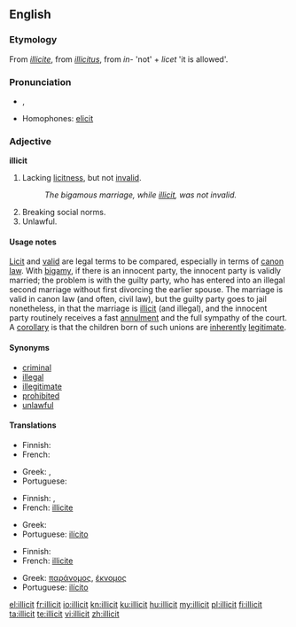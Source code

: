 {{wikipedia|dab=illicit}}
==English==

===Etymology===
From {{etyl|fr}} ''[[illicite]]'', from {{etyl|la}} ''[[illicitus]]'', from ''in-'' 'not' + ''licet'' 'it is allowed'.

===Pronunciation===
* {{IPA|/ɪˈlɪsɪt/}}, {{SAMPA|/I"lIsIt/}}
*: {{rhymes|ɪsɪt}}
* Homophones: [[elicit]]

===Adjective===
'''illicit'''

# {{legal}} Lacking [[licitness]], but not [[invalid]].
#: ''The bigamous marriage, while [[illicit]], was not invalid.''
# Breaking social norms.
# Unlawful.

====Usage notes====
[[licit|Licit]] and [[valid]] are legal terms to be compared, especially in terms of [[canon law]]. With [[bigamy]], if there is an innocent party, the innocent party is validly married; the problem is with the guilty party, who has entered into an illegal second marriage without first divorcing the earlier spouse. The marriage is valid in canon law (and often, civil law), but the guilty party goes to jail nonetheless, in that the marriage is [[illicit]] (and illegal), and the innocent party routinely receives a fast [[annulment]] and the full sympathy of the court. A [[corollary]] is that the children born of such unions are [[inherently]] [[legitimate]].

====Synonyms====
* [[criminal]]
* [[illegal]]
* [[illegitimate]]
* [[prohibited]]
* [[unlawful]]

====Translations====
{{trans-top|lacking licitness}}
* Finnish: {{t+|fi|luvaton}}
* French: {{t+|fr|illicite}}
{{trans-mid}}
* Greek: {{t+|el|παράνομος}}, {{t+|el|έκνομος}}
* Portuguese: {{t+|pt|ilícito}}
{{trans-bottom}}

{{trans-top|breaking social norms}}
* Finnish: {{t+|fi|luvaton}}, {{t+|fi|laiton}}
* French: [[illicite]]
{{trans-mid}}
* Greek: {{t+|el|αθέμιτος}}
* Portuguese: [[ilícito]]
{{trans-bottom}}

{{trans-top|unlawful}}
* Finnish: {{t+|fi|laiton}}
* French: [[illicite]]
{{trans-mid}}
* Greek: [[παράνομος]], [[έκνομος]]
* Portuguese: [[ilícito]]
{{trans-bottom}}

[[el:illicit]]
[[fr:illicit]]
[[io:illicit]]
[[kn:illicit]]
[[ku:illicit]]
[[hu:illicit]]
[[my:illicit]]
[[pl:illicit]]
[[fi:illicit]]
[[ta:illicit]]
[[te:illicit]]
[[vi:illicit]]
[[zh:illicit]]